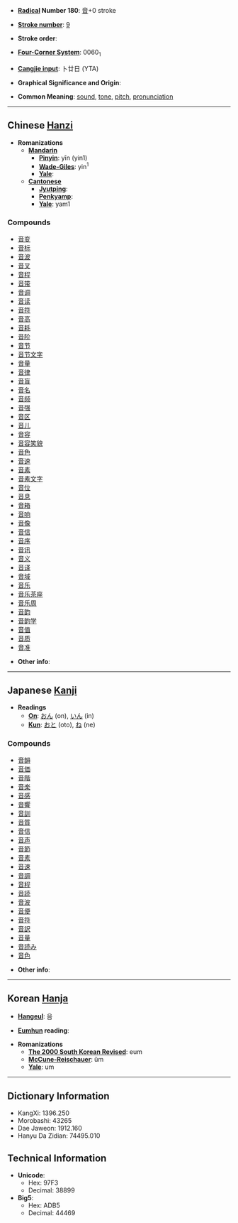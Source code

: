 * '''[[Wiktionary:Chinese radical index| Radical]] Number 180''': [[Wiktionary:Chinese radical index 音|音]]+0 stroke

* '''[[Wiktionary:Chinese total strokes index|Stroke number]]''': [[Wiktionary:Chinese total strokes index 9|9]]

* '''Stroke order''': 

* '''[[Wiktionary:Chinese four corner index|Four-Corner System]]''': 0060<sub>1</sub>

* '''[[Wiktionary:Chinese Cangjie index|Cangjie input]]''': 卜廿日 (YTA)

* '''Graphical Significance and Origin''': 

* '''Common Meaning''': [[sound]], [[tone]], [[pitch]], [[pronunciation]]

----

== Chinese [[Hanzi]] ==

* '''Romanizations'''
** '''[[Mandarin]]'''
*** '''[[Pinyin]]''': yīn (yin1)
*** '''[[Wade-Giles]]''': yin<sup>1</sup>
*** '''[[Yale]]''': 
** '''[[Cantonese]]'''
*** '''[[Jyutping]]''':
*** '''[[Penkyamp]]''': 
*** '''[[Yale]]''': yam1

===Compounds===
*[[音变]]
*[[音标]]
*[[音波]]
*[[音叉]]
*[[音程]]
*[[音带]]
*[[音调]]
*[[音读]]
*[[音符]]
*[[音高]]
*[[音耗]]
*[[音阶]]
*[[音节]]
*[[音节文字]]
*[[音量]]
*[[音律]]
*[[音盲]]
*[[音名]]
*[[音频]]
*[[音强]]
*[[音区]]
*[[音儿]]
*[[音容]]
*[[音容笑貌]]
*[[音色]]
*[[音速]]
*[[音素]]
*[[音素文字]]
*[[音位]]
*[[音息]]
*[[音箱]]
*[[音响]]
*[[音像]]
*[[音信]]
*[[音序]]
*[[音讯]]
*[[音义]]
*[[音译]]
*[[音域]]
*[[音乐]]
*[[音乐茶座]]
*[[音乐周]]
*[[音韵]]
*[[音韵学]]
*[[音值]]
*[[音质]]
*[[音准]]

* '''Other info''': 

----

== Japanese [[Kanji]] ==

* '''Readings'''
** '''[[On]]''': [[おん]] (on), [[いん]] (in)
** '''[[Kun]]''': [[おと]] (oto), [[ね]] (ne)

===Compounds===
*[[音韻]]
*[[音価]]
*[[音階]]
*[[音楽]]
*[[音感]]
*[[音響]]
*[[音訓]]
*[[音質]]
*[[音信]]
*[[音声]]
*[[音節]]
*[[音素]]
*[[音速]]
*[[音調]]
*[[音程]]
*[[音読]]
*[[音波]]
*[[音便]]
*[[音符]]
*[[音訳]]
*[[音量]]
*[[音読み]]
*[[音色]]

* '''Other info''':  

----

== Korean [[Hanja]] ==

* '''[[Hangeul]]''': 음

* '''[[Eumhun]] reading''': 

* '''Romanizations'''
** '''[[The 2000 South Korean Revised Romanization|The 2000 South Korean Revised]]''': eum
** '''[[McCune-Reischauer]]''': ŭm
** '''[[Yale]]''': um

----

== Dictionary Information ==

* KangXi: 1396.250
* Morobashi: 43265
* Dae Jaweon: 1912.160
* Hanyu Da Zidian: 74495.010

== Technical Information ==

* '''Unicode''':
** Hex: 97F3
** Decimal: 38899
* '''Big5''':
** Hex: ADB5
** Decimal: 44469